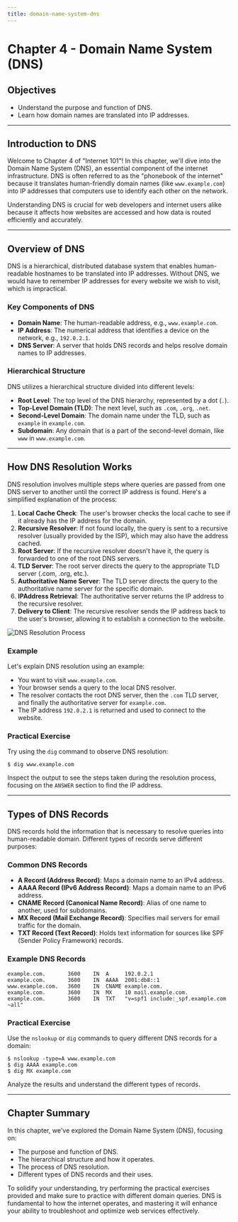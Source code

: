 ```yaml
---
title: domain-name-system-dns
---
```


# Chapter 4 - Domain Name System (DNS)

## Objectives
- Understand the purpose and function of DNS.
- Learn how domain names are translated into IP addresses.

---

## Introduction to DNS

Welcome to Chapter 4 of "Internet 101"! In this chapter, we'll dive into the Domain Name System (DNS), an essential component of the internet infrastructure. DNS is often referred to as the "phonebook of the internet" because it translates human-friendly domain names (like `www.example.com`) into IP addresses that computers use to identify each other on the network. 

Understanding DNS is crucial for web developers and internet users alike because it affects how websites are accessed and how data is routed efficiently and accurately.

---

## Overview of DNS

DNS is a hierarchical, distributed database system that enables human-readable hostnames to be translated into IP addresses. Without DNS, we would have to remember IP addresses for every website we wish to visit, which is impractical.

### Key Components of DNS

- **Domain Name**: The human-readable address, e.g., `www.example.com`.
- **IP Address**: The numerical address that identifies a device on the network, e.g., `192.0.2.1`.
- **DNS Server**: A server that holds DNS records and helps resolve domain names to IP addresses.

### Hierarchical Structure

DNS utilizes a hierarchical structure divided into different levels:
- **Root Level**: The top level of the DNS hierarchy, represented by a dot (`.`).
- **Top-Level Domain (TLD)**: The next level, such as `.com`, `.org`, `.net`.
- **Second-Level Domain**: The domain name under the TLD, such as `example` in `example.com`.
- **Subdomain**: Any domain that is a part of the second-level domain, like `www` in `www.example.com`.

---

## How DNS Resolution Works

DNS resolution involves multiple steps where queries are passed from one DNS server to another until the correct IP address is found. Here's a simplified explanation of the process:

1. **Local Cache Check**: The user's browser checks the local cache to see if it already has the IP address for the domain.
2. **Recursive Resolver**: If not found locally, the query is sent to a recursive resolver (usually provided by the ISP), which may also have the address cached.
3. **Root Server**: If the recursive resolver doesn't have it, the query is forwarded to one of the root DNS servers.
4. **TLD Server**: The root server directs the query to the appropriate TLD server (.com, .org, etc.).
5. **Authoritative Name Server**: The TLD server directs the query to the authoritative name server for the specific domain.
6. **IPAddress Retrieval**: The authoritative server returns the IP address to the recursive resolver.
7. **Delivery to Client**: The recursive resolver sends the IP address back to the user's browser, allowing it to establish a connection to the website.

![DNS Resolution Process](https://example.com/dns-resolution-diagram.png)

### Example

Let's explain DNS resolution using an example:
- You want to visit `www.example.com`.
- Your browser sends a query to the local DNS resolver.
- The resolver contacts the root DNS server, then the `.com` TLD server, and finally the authoritative server for `example.com`.
- The IP address `192.0.2.1` is returned and used to connect to the website.

### Practical Exercise

Try using the `dig` command to observe DNS resolution:

```shell
$ dig www.example.com
```

Inspect the output to see the steps taken during the resolution process, focusing on the `ANSWER` section to find the IP address.

---

## Types of DNS Records

DNS records hold the information that is necessary to resolve queries into human-readable domain. Different types of records serve different purposes:

### Common DNS Records

- **A Record (Address Record)**: Maps a domain name to an IPv4 address.
- **AAAA Record (IPv6 Address Record)**: Maps a domain name to an IPv6 address.
- **CNAME Record (Canonical Name Record)**: Alias of one name to another, used for subdomains.
- **MX Record (Mail Exchange Record)**: Specifies mail servers for email traffic for the domain.
- **TXT Record (Text Record)**: Holds text information for sources like SPF (Sender Policy Framework) records.

### Example DNS Records

```plaintext
example.com.       3600    IN  A     192.0.2.1
example.com.       3600    IN  AAAA  2001:db8::1
www.example.com.   3600    IN  CNAME example.com.
example.com.       3600    IN  MX    10 mail.example.com.
example.com.       3600    IN  TXT   "v=spf1 include:_spf.example.com ~all"
```

### Practical Exercise

Use the `nslookup` or `dig` commands to query different DNS records for a domain:

```shell
$ nslookup -type=A www.example.com
$ dig AAAA example.com
$ dig MX example.com
```

Analyze the results and understand the different types of records.

---

## Chapter Summary

In this chapter, we've explored the Domain Name System (DNS), focusing on:
- The purpose and function of DNS.
- The hierarchical structure and how it operates.
- The process of DNS resolution.
- Different types of DNS records and their uses.

To solidify your understanding, try performing the practical exercises provided and make sure to practice with different domain queries. DNS is fundamental to how the internet operates, and mastering it will enhance your ability to troubleshoot and optimize web services effectively.